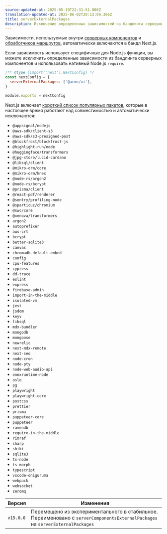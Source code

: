 ```yaml
---
source-updated-at: 2025-05-19T22:31:51.000Z
translation-updated-at: 2025-06-02T20:13:09.366Z
title: serverExternalPackages
description: Исключение определенных зависимостей из бандлинга серверных компонентов и использование нативного Node.js `require`.
---
```


Зависимости, используемые внутри [серверных компонентов](/docs/app/getting-started/server-and-client-components) и [обработчиков маршрутов](/docs/app/building-your-application/routing/route-handlers), автоматически включаются в бандл Next.js.

Если зависимость использует специфичные для Node.js функции, вы можете исключить определенные зависимости из бандлинга серверных компонентов и использовать нативный Node.js `require`.

```js filename="next.config.js"
/** @type {import('next').NextConfig} */
const nextConfig = {
  serverExternalPackages: ['@acme/ui'],
}

module.exports = nextConfig
```

Next.js включает [короткий список популярных пакетов](https://github.com/vercel/next.js/blob/canary/packages/next/src/lib/server-external-packages.json), которые в настоящее время работают над совместимостью и автоматически исключаются:

- `@appsignal/nodejs`
- `@aws-sdk/client-s3`
- `@aws-sdk/s3-presigned-post`
- `@blockfrost/blockfrost-js`
- `@highlight-run/node`
- `@huggingface/transformers`
- `@jpg-store/lucid-cardano`
- `@libsql/client`
- `@mikro-orm/core`
- `@mikro-orm/knex`
- `@node-rs/argon2`
- `@node-rs/bcrypt`
- `@prisma/client`
- `@react-pdf/renderer`
- `@sentry/profiling-node`
- `@sparticuz/chromium`
- `@swc/core`
- `@xenova/transformers`
- `argon2`
- `autoprefixer`
- `aws-crt`
- `bcrypt`
- `better-sqlite3`
- `canvas`
- `chromadb-default-embed`
- `config`
- `cpu-features`
- `cypress`
- `dd-trace`
- `eslint`
- `express`
- `firebase-admin`
- `import-in-the-middle`
- `isolated-vm`
- `jest`
- `jsdom`
- `keyv`
- `libsql`
- `mdx-bundler`
- `mongodb`
- `mongoose`
- `newrelic`
- `next-mdx-remote`
- `next-seo`
- `node-cron`
- `node-pty`
- `node-web-audio-api`
- `onnxruntime-node`
- `oslo`
- `pg`
- `playwright`
- `playwright-core`
- `postcss`
- `prettier`
- `prisma`
- `puppeteer-core`
- `puppeteer`
- `ravendb`
- `require-in-the-middle`
- `rimraf`
- `sharp`
- `shiki`
- `sqlite3`
- `ts-node`
- `ts-morph`
- `typescript`
- `vscode-oniguruma`
- `webpack`
- `websocket`
- `zeromq`

| Версия    | Изменения                                                                                                      |
| --------- | -------------------------------------------------------------------------------------------------------------- |
| `v15.0.0` | Перемещено из экспериментального в стабильное. Переименовано с `serverComponentsExternalPackages` на `serverExternalPackages` |